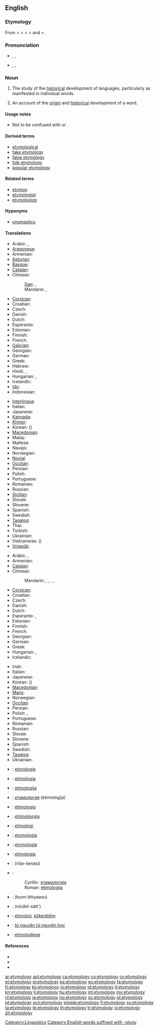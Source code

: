 {{selfref|For etymology on Wiktionary, see [[Wiktionary:Etymology]].}}
==English==

===Etymology===
From {{etyl|enm}} {{term|etimologie|lang=enm}} < {{etyl|fro}} {{term|ethimologie|lang=fro}} < {{etyl|la}} {{term|etymologia|lang=la}} < {{etyl|grc}} {{term|sc=polytonic|ἐτυμολογία|tr=etumologia|lang=grc}} < {{term|sc=polytonic|ἔτυμον|tr=etumon||true sense}} and {{term|sc=polytonic|-λογία|tr=-logia||study of}} < {{term|sc=polytonic|λόγος|tr=logos}}.

===Pronunciation===
* {{a|RP}} {{enPR|ĕt"ə-mŏl'ə-jē}}, {{IPA|/ˌɛt.ɪˈmɒl.ə.dʒi/}}, {{SAMPA|/%Et.I"mQl.@.dZi/}}
* {{a|GenAm}} {{enPR|ĕt"ə-mŏl'ə-jē}}, {{IPA|/ˌɛtəˈmɑlədʒi/}}, {{SAMPA|/%Et@"mAl@dZi/}}

===Noun===
{{wikipedia}}
{{seeCites|pos=right}}
{{en-noun|etymolog|ies}}

# {{uncountable}} The study of the [[historical]] development of languages, particularly as manifested in individual words.
# {{countable}} An account of the [[origin]] and [[historical]] development of a word.

====Usage notes====
* Not to be confused with {{term|entomology|lang=en||the study of insects}} or {{term|etiology|lang=en||the study of causes or origins}}.

====Derived terms====
* [[etymological]]
* [[fake etymology]]
* [[false etymology]]
* [[folk etymology]]
* [[popular etymology]]

====Related terms====
* [[etymon]]
* [[etymologist]]
* [[etymologize]]

====Hyponyms====
* [[onomastics]]

====Translations====
{{trans-top|study of the historical development of languages, particularly of individual words}}
* Arabic: {{t|ar|تأثيل|m|tr=ta'thiil}}, {{t-|ar|اشتقاق|m|tr='ishtiqaaq}}
* [[Aragonese]]: {{t-|an|etimolochía|f|xs=Aragonese}}
* Armenian: {{t|hy|ստուգաբանություն|tr=stugabanut'yun}}
* [[Asturian]]: {{t+|ast|etimoloxía|f|xs=Asturian}}
* [[Basque]]: {{t-|eu|etimologia|xs=Basque}}
* [[Catalan]]: {{t+|ca|etimologia|f}}
* Chinese:
*: [[Gan]]: {{tø|gan|語源學|sc=Hans}}, {{tø|gan|语源学|tr=ngi3 ngion4 hok6|sc=Hans}}
*: Mandarin: {{t|cmn|語源學|sc=Hani}}, {{t|cmn|语源学|tr=yǔyuánxué|sc=Hani}}
* [[Corsican]]: {{t+|co|etimulugia|xs=Corsican}}
* Croatian: {{t+|hr|etimologija|f|alt=etimològija}}
* Czech: {{t+|cs|etymologie|f}}
* Danish: {{t-|da|etymologi|c}}
* Dutch: {{t+|nl|etymologie|f}}
* Esperanto: {{t|eo|etimologio|xs=Esperanto}}
* Estonian: {{t|et|etümoloogia}}
* Finnish: {{t+|fi|etymologia}}
* French: {{t+|fr|étymologie|f}}
* [[Galician]]: {{t+|gl|etimoloxía|f|xs=Galician}}
* Georgian: {{t|ka|ეტიმოლოგია|tr=etimologia|sc=Geor|xs=Georgian}}
* German: {{t+|de|Etymologie|f}}
* Greek: {{t+|el|ετυμολογία|f|tr=etymología}}
* Hebrew: {{t+|he|אטימולוגיה|f|tr=etimológya}}
* Hindi: {{t|hi|व्युत्पत्ति|tr=vyutpatti|xs=Hindi}}, {{t|hi|व्युत्पत्तिशास्त्र|tr=vyutpattiśāstr|xs=Hindi}}
* Hungarian: {{t+|hu|etimológia}}, {{t|hu|szófejtés}}
* Icelandic: {{t+|is|orðsifjafræði|f}}
* [[Ido]]: {{t|io|etimologio|xs=Ido}}
* Indonesian: {{t+|id|etimologi|xs=Indonesian}}
{{trans-mid}}
* [[Interlingua]]: {{t-|ia|etymologia|xs=Interlingua}}
* Italian: {{t+|it|etimologia|f}}
* Japanese: {{t|ja|語源学|tr=[[ごげんがく]], gogengaku}}
* [[Kannada]]: {{t+|kn|ಪದದ ಹಿನ್ನೆಲೆ|tr=padada hinnele|sc=Knda|xs=Kannada}}
* [[Khmer]]: {{t|km|ដើមកំណើតពាក្យ|tr=daəm kɑmnaət piek|sc=Khmr}}
* Korean: {{t+|ko|어원학|tr=eowonhak|sc=Hang}} ({{t|ko|語源學|sc=Hani}})
* [[Macedonian]]: {{t-|mk|етимологија|f|tr=etimológija}}
* Malay: {{t-|ms|etimologi|xs=Malay}}
* Maltese: {{t|mt|etimoloġija|f|xs=Maltese}}
* Navajo: {{tø|nv|bizhiʼígíí}}
* Norwegian: {{t+|no|etymologi|m}}
* [[Novial]]: {{tø|nov|etimologia}}
* [[Occitan]]: {{t+|oc|etimologia|f|xs=Occitan}}
* Persian: {{t-|fa|ریشه‌شناسی|tr=rišešenâsi|xs=Persian}}
* Polish: {{t+|pl|etymologia|f}}
* Portuguese: {{t+|pt|etimologia|f}}
* Romanian: {{t+|ro|etimologie|f}}
* Russian: {{t+|ru|этимология|f|tr=etimológija}}
* [[Sicilian]]: {{t+|scn|etimoluggìa|f|xs=Sicilian}}
* Slovak: {{t-|sk|etymológia|f}}
* Slovene: {{t+|sl|etimologija|f}}
* Spanish: {{t+|es|etimología|f}}
* Swedish: {{t+|sv|etymologi|c}}
* [[Tagalog]]: {{t|tl|etimolohiya|xs=Tagalog}}
* Thai: {{t-|th|นิรุกติศาสตร์|tr=níróoktì sàat}}
* Turkish: {{t+|tr|etimoloji}}
* Ukrainian: {{t|uk|етимологія|f|tr=etymolóhija|xs=Ukrainian}}
* Vietnamese: {{t+|vi|từ nguyên học|xs=Vietnamese}} ({{t|vi|語源學|sc=Hani|xs=Vietnamese}})
* [[Volapük]]: {{t|vo|tümolog}}
{{trans-bottom}}

{{trans-top|account of the origin and historical development of a word}}
* Arabic: {{t|ar|تأثيل|m|tr=ta'thiil}}, {{t-|ar|اشتقاق|m|tr='ishtiqaaq}}
* Armenian: {{t|hy|ստուգաբանություն|tr=stugabanut'yun}}
* [[Catalan]]: {{t+|ca|etimologia|f}}
* Chinese:
*: Mandarin: {{t-|cmn|語源|sc=Hani}}, {{t-|cmn|语源|tr=yǔyuán|sc=Hani}}, {{t-|cmn|詞源|sc=Hani}}, {{t-|cmn|词源|tr=cíyuán|sc=Hani}}, {{t-|cmn|字源|tr=zìyuán|sc=Hani}}
* [[Corsican]]: {{t+|co|etimulugia|xs=Corsican}}
* Croatian: {{t+|hr|etimologija|f|alt=etimològija}}
* Czech: {{t+|cs|etymologie|f}}
* Danish: {{t-|da|etymologi|c}}
* Dutch: {{t+|nl|etymologie|f}}
* Esperanto: {{t|eo|etimologio}}, {{t|eo|vortdeveno}}
* Estonian: {{t|et|etümoloogia}}
* Finnish: {{t+|fi|etymologia}}
* French: {{t+|fr|étymologie|f}}
* Georgian: {{t|ka|ეტიმოლოგია|tr=etimologia|sc=Geor|xs=Georgian}}
* German: {{t+|de|Etymologie|f}}
* Greek: {{t+|el|ετυμολογία|f|tr=etymología}}
* Hungarian: {{t+|hu|etimológia}}, {{t|hu|szófejtés}}
* Icelandic: {{t-|is|orðsifjar|f|p}}
{{trans-mid}}
* Irish: {{t|ga|sanasaíocht|f}}
* Italian: {{t+|it|etimologia|f}}
* Japanese: {{t+|ja|語源|tr=ごげん, gogen}}
* Korean: {{t+|ko|어원|tr=eoweon|sc=Hang}} ({{t+|ko|語源|sc=Hani}})
* [[Macedonian]]: {{t-|mk|етимологија|f|tr=etimológija}}
* [[Manx]]: {{t|gv|bun-ocklaght|f}}
* Norwegian: {{t+|no|etymologi|m}}
* [[Occitan]]: {{t+|oc|etimologia|f|xs=Occitan}}
* Persian: {{t-|fa|ریشه‌شناسی|tr=rišešenâsi|xs=Persian}}
* Polish: {{t+|pl|etymologia|f}}, {{t+|pl|źródłosłów|m}}
* Portuguese: {{t+|pt|etimologia|f}}
* Romanian: {{t+|ro|etimologie|f}}
* Russian: {{t+|ru|этимология|f|tr=etimológija}}
* Slovak: {{t-|sk|etymológia|f}}
* Slovene: {{t+|sl|etimologija|f}}
* Spanish: {{t+|es|etimología|f}}
* Swedish: {{t+|sv|etymologi|c}}
* [[Tagalog]]: {{t|tl|etimolohiya|xs=Tagalog}}
* Ukrainian: {{t|uk|етимологія|f|tr=etymolóhija|xs=Ukrainian}}
{{trans-bottom}}

{{checktrans-top}}
* {{ttbc|af}}: [[etimologie]]
* {{ttbc|eu}}: [[etimologia]]
* {{ttbc|sh}}: [[etimologija#Bosnian|etimologija]] {{f}}
* {{ttbc|bg}}: [[етимология]] (etimológija) {{f}}
* {{ttbc|eo}}: [[etimologio]]
* {{ttbc|et}}: [[etümoloogia]]
* {{ttbc|id}}: [[etimologi]]
* {{ttbc|ia}}: [[etymologia]]
{{trans-mid}}
* {{ttbc|la}}: [[etymologia]] {{f}}
* {{ttbc|nov}}: [[etimologia]]
* {{ttbc|fa}}: {{fa-Arab|[[ریشه‌شناسی]]}} (rīše-šenâsi)
* {{ttbc|sh}}:
*: Cyrillic: [[етимологија#Serbian|етимологија]] {{f}}
*: Roman: [[etimologija#Serbian|etimologija]] {{f}}
* {{ttbc|sd}}: {{sd-Arab|[[بُڻڀياسُ]]}} (bunn bhiyaasu) {{m}}
* {{ttbc|th}}: {{Thai|[[นิรุกติศาสตร์]]}} (nírúktì-sātt')
* {{ttbc|tr}}: [[etimoloji]], [[kökenbilim]]
* {{ttbc|vi}}: [[từ nguyên từ nguyên học]]
* {{ttbc|wa}}: [[etimolodjeye]]
{{trans-bottom}}

====References====
* {{R:American Heritage 2000|etymology}}
* {{R:Dictionary.com|etymology}}
* {{R:WordNet 2003|etymology}}

[[Category:Linguistics]]
[[Category:English words suffixed with -ology]]

[[ar:etymology]]
[[ast:etymology]]
[[ca:etymology]]
[[co:etymology]]
[[cy:etymology]]
[[et:etymology]]
[[el:etymology]]
[[es:etymology]]
[[eo:etymology]]
[[fa:etymology]]
[[fr:etymology]]
[[ko:etymology]]
[[io:etymology]]
[[id:etymology]]
[[it:etymology]]
[[kn:etymology]]
[[li:etymology]]
[[hu:etymology]]
[[ml:etymology]]
[[my:etymology]]
[[nl:etymology]]
[[ja:etymology]]
[[no:etymology]]
[[oc:etymology]]
[[pl:etymology]]
[[pt:etymology]]
[[scn:etymology]]
[[simple:etymology]]
[[fi:etymology]]
[[sv:etymology]]
[[ta:etymology]]
[[te:etymology]]
[[th:etymology]]
[[tr:etymology]]
[[vi:etymology]]
[[zh:etymology]]